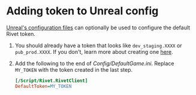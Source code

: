 # Adding token to Unreal config

[Unreal's configuration files](https://docs.unrealengine.com/5.2/en-US/configuration-files-in-unreal-engine/) can optionally be used to configure the default Rivet token.

1. You should already have a token that looks like `dev_staging.XXXX` or `pub_prod.XXXX`. If you don't, learn more about creating one [here](/docs/general/concepts/handling-game-tokens).
2. Add the following to the end of _Config/DefaultGame.ini_. Replace `MY_TOKEN` with the token created in the last step.

   ```ini {{ "file": "Config/DefaultGame.ini" }}
   [/Script/Rivet.RivetClient]
   DefaultToken=MY_TOKEN
   ```
